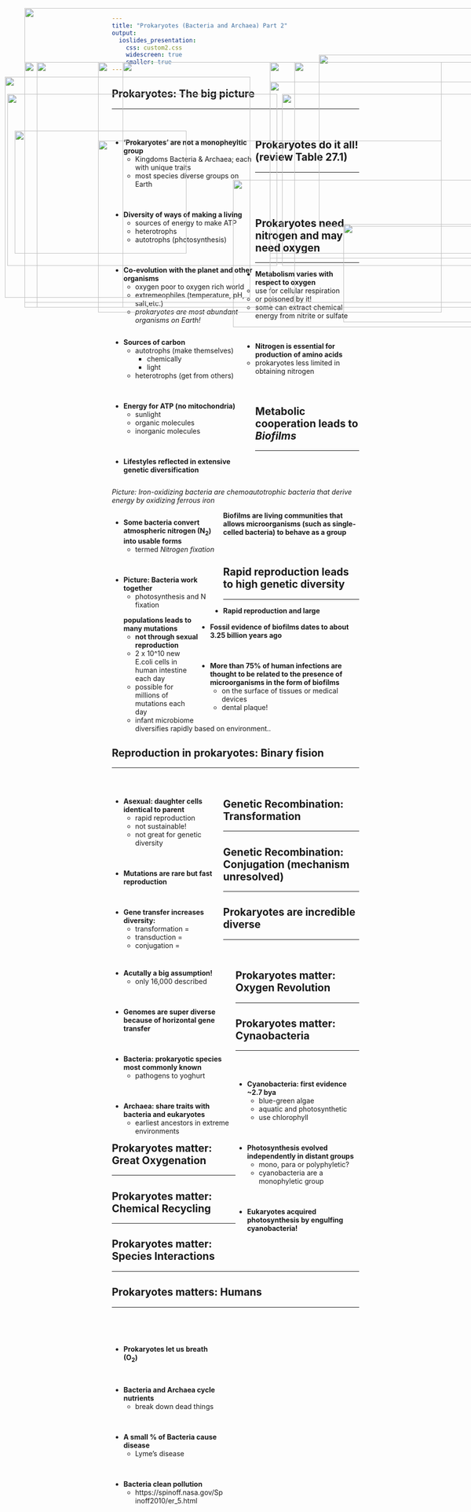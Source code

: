 ```yaml
---
title: "Prokaryotes (Bacteria and Archaea) Part 2"
output: 
  ioslides_presentation:
    css: custom2.css
    widescreen: true
    smaller: true
---
```


## Prokaryotes: The big picture
<hr>
<br/>

<div style="float: left; width: 58%;">

* **'Prokaryotes' are not a monopheyltic group**
    + Kingdoms Bacteria & Archaea; each with unique traits
    + most species diverse groups on Earth

<br/>

* **Diversity of ways of making a living**
    + sources of energy to make ATP
    + heterotrophs
    + autotrophs (photosynthesis)

<br/>

* **Co-evolution with the planet and other organisms**
    + oxygen poor to oxygen rich world
    + extremeophiles (temperature, pH, salt,etc.)
    + *prokaryotes are most abundant organisms on Earth!*
</div>

<IMG STYLE="position:absolute; TOP:145px; LEFT:650px; WIDTH:450px; HEIGHT:350px" SRC="images/diversitywit.png">

<IMG STYLE="position:absolute; TOP:490px; LEFT:700px; WIDTH:300px; HEIGHT:200px" SRC="images/yellowstone.jpg">

## Prokaryotes do it all! (review Table 27.1)
<hr>
<br/>

<div style="float: left; width: 58%;">

* **Sources of carbon**
    + autotrophs (make themselves)
        + chemically
        + light
    + heterotrophs (get from others)

<br/>

* **Energy for ATP (no mitochondria)**
    + sunlight
    + organic molecules
    + inorganic molecules
 
<br/>

* **Lifestyles reflected in extensive genetic diversification**

</div>

<br/>

<div style="float: left; width: 100%;">

*Picture: Iron-oxidizing bacteria are chemoautotrophic bacteria that derive energy by oxidizing ferrous iron*

</div>

<IMG STYLE="position:absolute; TOP:160px; LEFT:550px; WIDTH:500px; HEIGHT:400px" SRC="images/iron.png">

## Prokaryotes need nitrogen and may need oxygen
<hr>

* **Metabolism varies with respect to oxygen**
    + use for cellular respiration
    + or poisoned by it!
    + some can extract chemical energy from nitrite or sulfate
 
 <br/>
 
* **Nitrogen is essential for production of amino acids**
    + prokaryotes less limited in obtaining nitrogen
 
 <br/>
 
<div style="float: left; width: 45%;">
* **Some bacteria convert atmospheric nitrogen (N~2~) into usable forms**
    + termed *Nitrogen fixation*

 <br/>
 
* **Picture: Bacteria work together**
    + photosynthesis and N fixation
</div>
<IMG STYLE="position:absolute; TOP:400px; LEFT:475px; WIDTH:600px; HEIGHT:300px" SRC="images/photonitro.jpg">

## Metabolic cooperation leads to *Biofilms*
<hr>
<br/>

**Biofilms are living communities that allows microorganisms (such as single-celled bacteria) to behave as a group**

<br/>

<div style="float: right; width: 65%;">

* **Fossil evidence of biofilms dates to about 3.25 billion years ago**

<br/>

* **More than 75% of human infections are thought to be related to the presence of microorganisms in the form of biofilms**
    + on the surface of tissues or medical devices 
    + dental plaque!

</div>

<IMG STYLE="position:absolute; TOP:300px; LEFT:30px; WIDTH:350px; HEIGHT:250px" SRC="images/teeth.jpg">

## Rapid reproduction leads to high genetic diversity
<hr>

* **Rapid reproduction and large populations leads to many mutations**
    + **not through sexual reproduction**
    + 2 x 10^10 new E.coli cells in human intestine each day
    + possible for millions of mutations each day
    + infant microbiome diversifies rapidly based on environment..

<IMG STYLE="position:absolute; TOP:320px; LEFT:200px; WIDTH:700px; HEIGHT:350px" SRC="images/infant.png">

## Reproduction in prokaryotes: Binary fision
<hr>
<br/>

<div style="float: left; width: 45%;">

* **Asexual: daughter cells identical to parent**
    + rapid reproduction
    + not sustainable!
    + not great for genetic diversity

<br/>

* **Mutations are rare but fast reproduction**

<br/>

* **Gene transfer increases diversity:**
    + transformation = 
    + transduction = 
    + conjugation = 
</div>

<IMG STYLE="position:absolute; TOP:160px; LEFT:550px; WIDTH:525px; HEIGHT:500px" SRC="images/binary2.jpg">

## Genetic Recombination: Transformation
<hr>

<IMG STYLE="position:absolute; TOP:160px; LEFT:200px; WIDTH:700px; HEIGHT:500px" SRC="images/transformation.jpg">

## 
<IMG STYLE="position:absolute; TOP:50px; LEFT:50px; WIDTH:1000px; HEIGHT:600px" SRC="images/transduction.png">

## Genetic Recombination: Conjugation (mechanism unresolved)
<hr>

<IMG STYLE="position:absolute; TOP:160px; LEFT:50px; WIDTH:1000px; HEIGHT:500px" SRC="images/conjugation.png">

## Prokaryotes are incredible diverse
<hr>
<br/>

<div style="float: left; width: 50%;">

* **Acutally a big assumption!**
    + only 16,000 described

<br/>

* **Genomes are super diverse because of horizontal gene transfer**

<br/>

* **Bacteria: prokaryotic species most commonly known**
    + pathogens to yoghurt

<br/>

* **Archaea: share traits with bacteria and eukaryotes**
    + earliest ancestors in extreme environments

</div>

<IMG STYLE="position:absolute; TOP:160px; LEFT:600px; WIDTH:400px; HEIGHT:500px" SRC="images/compare.png">


## Prokaryotes matter: Oxygen Revolution
<hr>

<IMG STYLE="position:absolute; TOP:225px; LEFT:15px; WIDTH:550px; HEIGHT:350px" SRC="images/archaenera.png">

<IMG STYLE="position:absolute; TOP:225px; LEFT:575px; WIDTH:500px; HEIGHT:350px" SRC="images/bif.jpg">

## Prokaryotes matter: Cynaobacteria
<hr>
<br/>

<div style="float: right; width: 50%;">

* **Cyanobacteria: first evidence ~2.7 bya**
    + blue-green algae
    + aquatic and photosynthetic
    + use chlorophyll

<br/>

* **Photosynthesis evolved independently in distant groups**
    + mono, para or polyphyletic?
    + cyanobacteria are a monophyletic group

<br/>

* **Eukaryotes acquired photosynthesis by engulfing cyanobacteria!**

</div>
    
<IMG STYLE="position:absolute; TOP:190px; LEFT:10px; WIDTH:500px; HEIGHT:450px" SRC="images/cyanobacteria.png">

## Prokaryotes matter: Great Oxygenation
<hr>

<IMG STYLE="position:absolute; TOP:160px; LEFT:75px; WIDTH:950px; HEIGHT:500px" SRC="images/goe2.jpg">

## Prokaryotes matter: Chemical Recycling
<hr>

<IMG STYLE="position:absolute; TOP:160px; LEFT:200px; WIDTH:700px; HEIGHT:500px" SRC="images/cycle.png">

## Prokaryotes matter: Species Interactions
<hr>

<IMG STYLE="position:absolute; TOP:160px; LEFT:250px; WIDTH:650px; HEIGHT:500px" SRC="images/species.png">

## Prokaryotes matters: Humans
<hr>
<br/>
<br/>

<div style="float: left; width: 45%;">

* **Prokaryotes let us breath (O~2~)**

<br/>

* **Bacteria and Archaea cycle nutrients**
    + break down dead things

<br/>

* **A small % of Bacteria cause disease**
    + Lyme's disease

<br/>

* **Bacteria clean pollution**
    + https://spinoff.nasa.gov/Spinoff2010/er_5.html

</div>

<IMG STYLE="position:absolute; TOP:200px; LEFT:550px; WIDTH:525px; HEIGHT:350px" SRC="images/oilspill.jpg">